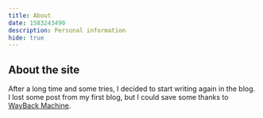 ```yaml
---
title: About
date: 1583243490
description: Personal information
hide: true
---
```


## About the site

After a long time and some tries, I decided to start writing again in the blog.
I lost some post from my first blog, but I could save some thanks to
[WayBack Machine](https://web.archive.org/web).
